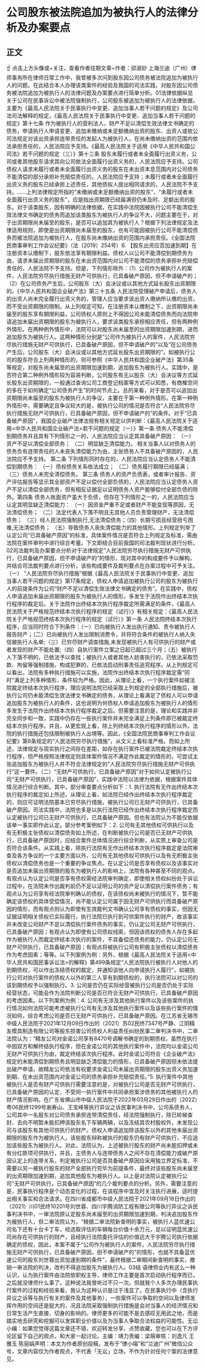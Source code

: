 # 公司股东被法院追加为被执行人的法律分析及办案要点
## 正文
☝ 点击上方头像或+关注，查看作者往期文章~作者：邱淑妙 上海兰迪（广州）律师事务所在律师日常工作中，我曾被多次问到股东因公司债务被法院追加为被执行人的问题。在此结合本人办理该类案件的经验及我国的司法实践，对股东因公司债务被法院追加为被执行人的法律问题及办案要点进行简单分析。01法律依据纵览关于公司在民事诉讼中被法院强制执行，公司股东被追加为被执行人的法律依据，主要为《最高人民法院关于民事执行中变更、追加当事人若干问题的规定》及公司法司法解释的规定。《最高人民法院关于民事执行中变更、追加当事人若干问题的规定》第十七条  作为被执行人的营利法人，财产不足以清偿生效法律文书确定的债务，申请执行人申请变更、追加未缴纳或未足额缴纳出资的股东、出资人或依公司法规定对该出资承担连带责任的发起人为被执行人，在尚未缴纳出资的范围内依法承担责任的，人民法院应予支持。《最高人民法院关于适用《中华人民共和国公司法》若干问题的规定（三）》第十三条 股东未履行或者未全面履行出资义务，公司或者其他股东请求其向公司依法全面履行出资义务的，人民法院应予支持。公司债权人请求未履行或者未全面履行出资义务的股东在未出资本息范围内对公司债务不能清偿的部分承担补充赔偿责任的，人民法院应予支持；未履行或者未全面履行出资义务的股东已经承担上述责任，其他债权人提出相同请求的，人民法院不予支持。……上列法律规定所指的“未缴纳或未足额缴纳出资的股东”、“未履行或者未全面履行出资义务的股东”，应是指出资期限已经届满但仍未及时、足额出资的股东。对于该类股东，因有明确的法律依据，在实践中法院因被执行公司不能清偿生效法律文书确定的债务而追加该类股东为被执行人的争议不大，问题主要在于，对于出资期限尚未届至的股东，是否可以追加其为被执行人？根据下列法律规定及法律适用规则，即使是出资期限尚未届至的股东，也有可能因被执行公司不能清偿债务而被法院追加为被执行人，在股东尚未缴纳出资的范围内承担责任。《全国法院民商事审判工作会议纪要》（法〔2019〕254号）6. 【股东出资应否加速到期】在注册资本认缴制下，股东依法享有期限利益。债权人以公司不能清偿到期债务为由，请求未届出资期限的股东在未出资范围内对公司不能清偿的债务承担补充赔偿责任的，人民法院不予支持。但是，下列情形除外：（1）公司作为被执行人的案件，人民法院穷尽执行措施无财产可供执行，已具备破产原因，但不申请破产的；（2）在公司债务产生后，公司股东（大）会决议或以其他方式延长股东出资期限的。《中华人民共和国企业破产法》第三十五条 人民法院受理破产申请后，债务人的出资人尚未完全履行出资义务的，管理人应当要求该出资人缴纳所认缴的出资，而不受出资期限的限制。从上列规定可知，在注册资本认缴制之下，出资期限尚未届至的股东享有期限利益，公司债权人原则上不得因公司未能清偿债务而向法院申请追加未届出资期限的股东为被执行人，要求该类股东承担相应责任，但有两种例外情形。在两种例外情形中，法院可以对股东尚未届至的出资期限加速到期，进而追加股东为被执行人。这两种情形分别是“公司作为被执行人的案件，人民法院穷尽执行措施无财产可供执行，已具备破产原因，但不申请破产的”以及“在公司债务产生后，公司股东（大）会决议或以其他方式延长股东出资期限的”。如被执行公司的股东符合上列两种情形的，则可参照《中华人民共和国企业破产法》第35条等规定，对股东尚未届至的出资期限加速到期，追加股东为被执行人。实践中，是否符合第二种例外情形较为容易判断，公司股东有无以股东（大）会决议等方式延长股东出资期限的，一般通过查询公司工商登记档案等方式可以知悉，有商榷空间的多在于如何确定“公司债务产生”的时间节点上。总的来看，对于是否可以追加出资期限尚未届至的股东为被执行人的争议，主要在于第一种例外情形。在第一种例外情形中，需要确定且争议较大的是，被执行公司的情况是否符合“人民法院穷尽执行措施无财产可供执行，已具备破产原因，但不申请破产的”的条件。对于“已具备破产原因”，我国企业破产法律法规有相关规定以供判断：《最高人民法院关于适用<中华人民共和国企业破产法>若干问题的规定（一）》第一条 债务人不能清偿到期债务并且具有下列情形之一的，人民法院应当认定其具备破产原因： （一）资产不足以清偿全部债务； （二）明显缺乏清偿能力。 相关当事人以对债务人的债务负有连带责任的人未丧失清偿能力为由，主张债务人不具备破产原因的，人民法院应不予支持。 第二条 下列情形同时存在的，人民法院应当认定债务人不能清偿到期债务： （一）债权债务关系依法成立； （二）债务履行期限已经届满； （三）债务人未完全清偿债务。 第三条 债务人的资产负债表，或者审计报告、资产评估报告等显示其全部资产不足以偿付全部负债的，人民法院应当认定债务人资产不足以清偿全部债务，但有相反证据足以证明债务人资产能够偿付全部负债的除外。第四条 债务人账面资产虽大于负债，但存在下列情形之一的，人民法院应当认定其明显缺乏清偿能力： （一）因资金严重不足或者财产不能变现等原因，无法清偿债务； （二）法定代表人下落不明且无其他人员负责管理财产，无法清偿债务； （三）经人民法院强制执行,无法清偿债务；（四）长期亏损且经营扭亏困难,无法清偿债务； （五）导致债务人丧失清偿能力的其他情形。上列规定列举了认定公司“已具备破产原因”的标准，具体案件情况是否符合上列规定及标准，需由法院在案件审判中进行综合考量。下文即结合目前我国的司法裁判现状进行分析。02司法裁判及办案要点分析对于法律规定“人民法院穷尽执行措施无财产可供执行，已具备破产原因，但不申请破产的”的情形，现对其中的构成要件予以解构，并结合司法裁判要点进行分析，该些构成要件及裁判要点在办案过程中可予关注。（一） “人民法院穷尽执行措施”根据《最高人民法院关于民事执行中变更、追加当事人若干问题的规定》第17条规定，债权人申请追加被执行公司的股东为被执行人的前提条件为公司“财产不足以清偿生效法律文书确定的债务”。在实践中，债权人申请追加未届出资期限的股东为被执行人的情形，多发生于法院作出终结本次执行程序的裁定后。关于法院作出终结本次执行程序裁定所需满足的条件，《最高人民法院关于严格规范终结本次执行程序的规定（试行）》有相关规定：《最高人民法院关于严格规范终结本次执行程序的规定（试行）》第一条 人民法院终结本次执行程序，应当同时符合下列条件：（一）已向被执行人发出执行通知、责令被执行人报告财产；（二）已向被执行人发出限制消费令，并将符合条件的被执行人纳入失信被执行人名单;（三）已穷尽财产调查措施,未发现被执行人有可供执行的财产或者发现的财产不能处置;（四）自执行案件立案之日起已超过三个月；（五）被执行人下落不明的，已依法予以查找；被执行人或者其他人妨害执行的，已依法采取罚款、拘留等强制措施，构成犯罪的，已依法启动刑事责任追究程序。从上列规定可以看出，法院有多种执行措施可以实施，法院作出终结本次执行程序裁定需“同时”满足上列多种情形，条件较为严格。因此，从理论上看，一个执行案件如被法院裁定终结本次执行程序，理应说明法院已经采取上列规定的全部执行措施后，被执行公司仍未能清偿生效法律文书确定的债务，从理论上看满足了债权人可以申请追加股东为被执行人的条件，这也说明为何债权人申请追加股东为被执行人的情形多发生于法院作出终结本次执行程序裁定之后。但需要注意的是，理论和实践并非完全同步和一致，实践中仍存在一些执行案件并未完全满足上列条件即已被裁定终结本次执行程序。并且，从更宏观上看，除上列终结本次执行程序的情形以外，法院的执行措施还包括限制被执行人出境等。因此，《全国法院民商事审判工作会议纪要》第6条规定的“人民法院穷尽执行措施”，从文义上看标准严格。而如上所述，法律规定与现实执行之间存在差距，如存在执行案件已被法院裁定终结本次执行程序，但严格按照法律规定则具体案件情况不满足作此裁定的情形的，可尝试主张追加股东为被执行人并不符合法律规定的“人民法院穷尽执行措施无财产可供执行”这一要件。（二）“无财产可供执行，已具备破产原因”对于如何认定被执行公司“无财产可供执行，已具备破产原因”，实践中法院以法律为依据，根据案件具体情况进行综合判断。其中，部分审查要点分析如下：1. 执行法院有无作出终结本次执行程序的裁定如上所述，从理论上看，如法院已经作出终结本次执行程序裁定的，则应可证明法院基本已穷尽执行措施，被执行公司已无财产可供执行，已具备破产原因。司法实践中，法院也多是以执行法院已经作出终结本次执行程序裁定而认定被执行公司已无财产可供执行，已具备破产原因。但也有法院认为不能仅依据该单一事实即作此认定。部分参考案例如下：2. 公司有无其他债权可供执行以及有无积极主张债权以清偿债务如上所述，在判断被执行公司是否已无财产可供执行，已具备破产原因时，应结合案件总体情况进行综合判断，从实质上审查公司是否符合该条件。从实践上看，除执行法院有无作出终结本次执行程序裁定是法院审查及各方争议的一个主要方面以外，公司有无其他债权可供执行以及有无积极主张债权以清偿债务也是一个重要的争议焦点。在认定公司是否享有债权以及该事实对是否追加未届出资期限的股东为被执行人的影响上，法院有各种甚至不同的观点。有观点认为认定公司是否享有债权需经法院审判确定，即使相关债权纠纷处于诉讼过程中，在法院未作出裁判前仍不足以证明公司的资产足以清偿执行案件债务；有观点认为公司享有经法院审判确认的债权，在该债权尚未被执行的情况下，暂不能确定该债权的具体受偿情况，尚不能认定公司属于因无财产可供执行而具备破产原因的情形，而有观点则认为即使有生效裁判文书确认公司享有债权的事实，但因无证据证明相关债权已实际履行，执行法院已执行到可供案件执行的财产，故该事实并未改变公司财产不足以清偿执行案件债务的事实，仍认定公司无财产可供执行，已具备破产原因；有观点认为即使有公司债权线索，但因该债权的债务人存在多起作为被执行人而裁定终结本次执行的案件，不具备偿还债务的能力，仍认定公司无财产可供执行，已具备破产原因；有观点将被执行公司有积极主张债权以清偿债务作为考虑因素；等等。以下列案例为例：另外，根据《最高人民法院关于适用<中华人民共和国民事诉讼法>的解释》第499条规定“人民法院执行被执行人对他人的到期债权，可以作出冻结债权的裁定，并通知该他人向申请执行人履行”，如被执行公司对执行案件的债权人以外的第三人享有到期债权的，执行法院可以对公司的该到期债权予以强制执行。3. 公司是否仍在实际经营被执行公司是否仍处于实际经营状态，可能会作为法院判断公司是否已符合无财产可供执行，已具备破产原因的考虑因素。以下列案例为例：4. 公司有无涉及其他执行案件以及该些案件的执行情况如何法院可能考虑被执行公司有无涉及其他执行案件以及该些执行案件的情况如何，综合考虑公司是否已无财产可供执行，已具备破产原因。在江苏省无锡市中级人民法院于2021年12月09日作出的（2021）苏02民终7347号严静、江阴精友模具制造有限公司等股东损害公司债权人利益责任纠纷民事二审判决书中，二审法院认为：“精友公司对金诺公司享有8470号调解书确定的到期债权，虽然在执行中因双方和解终结执行程序，但在金诺公司的其他执行案件中，法院均以金诺公司无财产可供执行为由，裁定终结该次执行程序。此时金诺公司符合《企业破产法》规定的未能清偿到期债务且明显缺乏清偿能力的情形，已具备破产原因但未依法提出破产申请，故精友公司依法有权要求金诺公司未届出资期限的股东出资义务加速到期、在未出资范围内对金诺公司的债务承担补充赔偿责任。”5. 执行案件中其他被执行人是否有财产可供执行需要注意的是，对被执行公司是否无财产可供执行，已具备破产原因的认定，不受同一执行案件中共同承担案涉债务的其他被执行人的财产情况影响。在广东省佛山市中级人民法院于2022年03月29日作出的（2022）粤06民终1299号谢寿山、王宝峰等执行异议之诉民事判决书中，公司系债务人，公司其中一名股东对公司债务承担连带清偿责任，经法院强制执行，除已轮候查封、去向不明暂未能扣押该股东名下车辆两辆，以及冻结其农村股权外，未发现公司与该股东有其他可供执行的财产。债权人申请追加除该股东以外的其他未届出资期限的股东作为被执行人，该些股东辩称被执行的股东仍有财产可供执行，不应追加该些股东为被执行人。对此，法院认为，上述被执行股东的财产尚未能扣押或未有分红款项可供执行，并且，主债务人与连带债务人之间不存在清偿能力或破产原因认定上的连带关系，判定被执行公司是否具备破产原因应采用独立界定标准，不需要以另一被执行股东的财产全部执行完毕为前提条件，最终对该些股东尚未届至的出资期限加速到期，追加其他股东为被执行人。以上是对法院认定被执行公司“无财产可供执行，已具备破产原因”的几个裁判要点的分析。另外，需要注意的是，民事执行程序是个动态变化的过程，在该程序中宜及时关注执行进展，适时提出相关事实和合法请求。在四川省成都市中级人民法院于2021年09月18日作出的（2021）川01民终10201号刘世蓉、四川宇腾消防工程有限公司等执行异议之诉民事判决书中，一审法院原认定股东尚未届至的出资期限加速到期，判决追加股东作为被执行人，但二审法院认为，“根据二审法院新查明的事实，被执行人蓝优速公司名下还有十台卡丁车，经选取评估的车辆每台价值十余万元，足以证明蓝优速公司尚存在可供执行的财产，且经执行法院委托评估的价值远大于宇腾公司执行依据确定的债权，因此，本案不属于“公司作为被执行人的案件，人民法院穷尽执行措施无财产可供执行，已具备破产原因，但不申请破产的”的情形，也就不具备蓝优速公司的股东刘世蓉出资加速到期的条件”，最终根据二审期间新查明的事实，撤销一审法院的判决，改判不得追加股东为被执行人。03结 语律师业内有这么一种认识，认为执行案件由法院依职权主导，律师工作主要是首次启动执行程序而已，之后就没律师什么事了。这种说法我曾听过不只一次。但就我个人多次办理民事执行案件的过程和经验来看，我认为这种认识是过于浅显了。在民事执行中（含执行异议之诉等与执行有关的案件及其他事务），一些案件可以争取的空间以及律师发挥作用的空间还是挺大的，况且法院采取强制执行措施是会对当事人的经济情况和日常生活产生直接、切身的影响的。律师更多的可能不是去感叹无用武之地，而是踏实地去研究和挖掘可以发挥职业价值以及为当事人争取合法权益的可能性。无讼小编：如果您觉得这篇文章还不错，欢迎转发分享、点赞收藏，您也可以在下方评论区留下自己的观点，和大家一起讨论。主编：靖力责编：梁萌审核：刘逸凡 王雅玉 陈丽娟声明：本文为作者原创投稿，发布于“律小喵”和“兰迪广州”微信公众号，文章内容仅为作者观点，不代表「无讼」立场，不作为针对任何个案的法律意见。